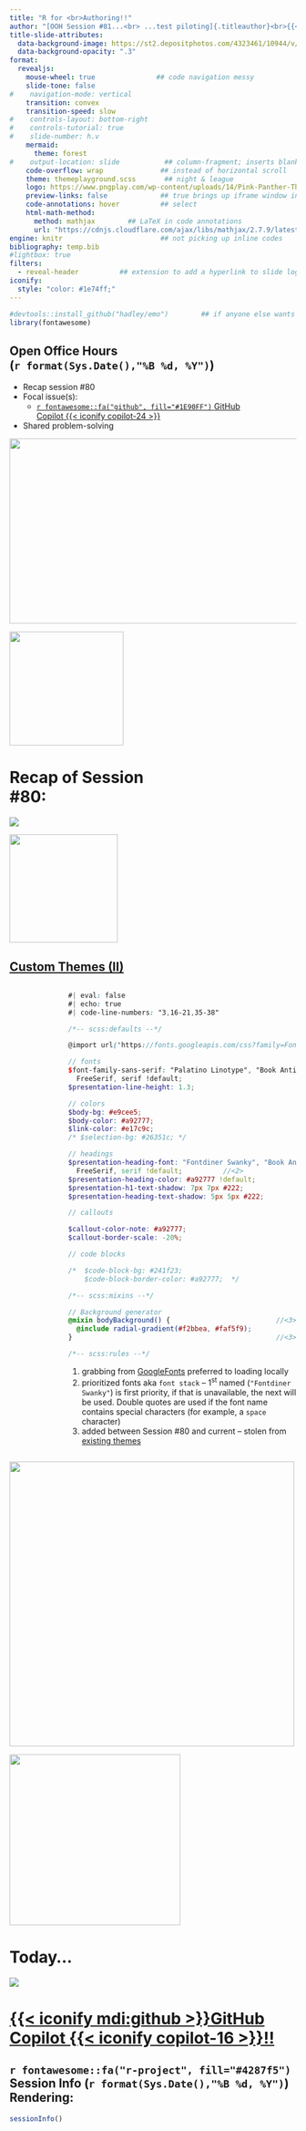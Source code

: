 ```yaml
---
title: "R for <br>Authoring!!" 
author: "[OOH Session #81...<br> ...test piloting]{.titleauthor}<br>{{< iconify mdi:github >}}[GitHub]{.copilot2} [Copilot]{.copilot2} {{< iconify copilot-16 >}}"
title-slide-attributes: 
  data-background-image: https://st2.depositphotos.com/4323461/10944/v/450/depositphotos_109441098-stock-illustration-girl-retro-military-pilot.jpg #https://www.shutterstock.com/image-illustration/girl-retro-pilot-on-plane-260nw-425814637.jpg 
  data-background-opacity: ".3"
format:
  revealjs:
    mouse-wheel: true               ## code navigation messy
    slide-tone: false
#    navigation-mode: vertical
    transition: convex
    transition-speed: slow
#    controls-layout: bottom-right
#    controls-tutorial: true
#    slide-number: h.v
    mermaid:
      theme: forest
#    output-location: slide           ## column-fragment; inserts blank 2nd slide
    code-overflow: wrap              ## instead of horizontal scroll
    theme: themeplayground.scss       ## night & league
    logo: https://www.pngplay.com/wp-content/uploads/14/Pink-Panther-Thinking-Transparent-Images.png
    preview-links: false             ## true brings up iframe window instead of "site"
    code-annotations: hover          ## select
    html-math-method: 
      method: mathjax        ## LaTeX in code annotations
      url: "https://cdnjs.cloudflare.com/ajax/libs/mathjax/2.7.9/latest.js?config=TeX-MML-AM_CHTML"
engine: knitr                        ## not picking up inline codes
bibliography: temp.bib
#lightbox: true
filters: 
  - reveal-header          ## extension to add a hyperlink to slide logo
iconify:
  style: "color: #1e74ff;"
---
```


```r
#devtools::install_github("hadley/emo")        ## if anyone else wants to render
library(fontawesome)
```

## Open Office Hours <br>(`r format(Sys.Date(),"%B %d, %Y")`)

::: {layout="[90,10]"}
::: first-column
-   Recap session #80
-   Focal issue(s):
    - [`r fontawesome::fa("github", fill="#1E90FF")` [GitHub]{.copilot2}<br>[Copilot]{.copilot2} {{< iconify copilot-24 >}}](https://docs.posit.co/ide/user/ide/guide/tools/copilot.html)
-   Shared problem-solving

:::

::: second-column
:::

:::

![](img/title80.JPG){.absolute top="135" right="-120" width="600" height="325"}

![](https://static.vecteezy.com/system/resources/previews/015/241/249/non_2x/glowing-neon-arrow-doodle-transparent-free-png.png){.absolute top="155" left="360" width="200"}

# Recap of Session <br>#80: 

![](https://pngimg.com/d/sticky_note_PNG18964.png){.absolute right="50" top="200"}

![](https://png.pngtree.com/png-vector/20241001/ourmid/pngtree-promote-pet-ownership-with-pink-paw-print-sticker-png-image_13868920.png){.absolute width="190" top="230" right="80" .tilt}

## [[Custom]{.themingblue} [Themes]{.themingpink} [(II)]{.themingblue}](https://quarto.org/docs/presentations/revealjs/themes.html#creating-themes)

::: {.columns}
::: {.column width="17%"}
:::

::: {.column width="83%"}

```scss
#| eval: false
#| echo: true
#| code-line-numbers: "3,16-21,35-38"

/*-- scss:defaults --*/

@import url('https://fonts.googleapis.com/css?family=Fontdiner Swanky');  //<1>

// fonts
$font-family-sans-serif: "Palatino Linotype", "Book Antiqua", Palatino,
  FreeSerif, serif !default;
$presentation-line-height: 1.3;

// colors
$body-bg: #e9cee5; 
$body-color: #a92777;
$link-color: #e17c9c;
/* $selection-bg: #26351c; */

// headings
$presentation-heading-font: "Fontdiner Swanky", "Book Antiqua", Palatino,
  FreeSerif, serif !default;          //<2>
$presentation-heading-color: #a92777 !default;
$presentation-h1-text-shadow: 7px 7px #222;
$presentation-heading-text-shadow: 5px 5px #222;

// callouts

$callout-color-note: #a92777;
$callout-border-scale: -20%;

// code blocks 

/*  $code-block-bg: #241f23;
    $code-block-border-color: #a92777;  */

/*-- scss:mixins --*/

// Background generator
@mixin bodyBackground() {                          //<3>
  @include radial-gradient(#f2bbea, #faf5f9);
}                                                  //<3>

/*-- scss:rules --*/

```
1. grabbing from [GoogleFonts](https://fonts.google.com/) preferred to loading locally
2. prioritized fonts aka `font stack` -- 1^st^ named (`"Fontdiner Swanky"`) is first priority, if that is unavailable, the next will be used. Double quotes are used if the font name contains special characters (for example, a `space` character)
3. added between Session #80 and current -- stolen from [existing themes](https://github.com/quarto-dev/quarto-cli/tree/main/src/resources/formats/revealjs/themes)

:::

:::

![](https://upload.wikimedia.org/wikipedia/en/thumb/9/96/Pink_Panther.png/250px-Pink_Panther.png){.absolute left="-180" bottom="80" height="500"}

![](https://www.pngkey.com/png/full/10-108285_pink-panther-and-inspector-cluso-clip-art-cliparts.png){.absolute right="-80" bottom="180" height="300" class="foreground-image"}

# Today...

![](https://media4.giphy.com/media/v1.Y2lkPTc5MGI3NjExbXo0OWx0eTA4dXh5M2xhZjRkMXMwYWQxZ3MyMXY5bmZyNWM3ZHF1eSZlcD12MV9pbnRlcm5hbF9naWZfYnlfaWQmY3Q9Zw/ztinrC3Dyh4mA/giphy.gif)

# [{{< iconify mdi:github >}}[GitHub]{.copilot2}](https://jtkulas.github.io/GitHub/#1)<br>[[Copilot {{< iconify copilot-16 >}}!!]{.copilot2}](https://docs.posit.co/ide/user/ide/guide/tools/copilot.html) {background-image="https://cdn.vectorstock.com/i/500p/42/92/retro-girl-pilot-preparing-to-fly-vector-8734292.jpg" background-opacity=".4"} 

## `r fontawesome::fa("r-project", fill="#4287f5")` Session Info (`r format(Sys.Date(),"%B %d, %Y")`) Rendering: 
```r
sessionInfo()
```

